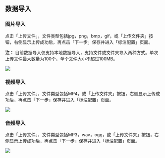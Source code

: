 
## 数据导入

### 图片导入

点击「上传文件」，文件类型包括jpg，png，bmp，gif，或「上传文件夹」按钮，右侧显示上传成功后，再点击「下一步」保存并进入「标注配置」页面。

**注：** 目前数据导入仅支持本地数据导入，支持文件或文件夹导入两种方式。单次上传文件最大数量为100个，单个文件大小不超过100MB。

<img src={imageImport} />

### 视频导入

点击「上传文件」，文件类型包括MP4，或「上传文件夹」按钮，右侧显示上传成功后，再点击「下一步」保存并进入「标注配置」页面。

<img src={videoImport} />

### 音频导入

点击「上传文件」，文件类型包括MP3，wav，ogg，或「上传文件夹」按钮，右侧显示上传成功后，再点击「下一步」保存并进入「标注配置」页面。

<img src={audioImport} />
